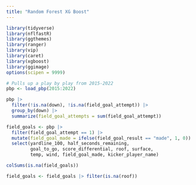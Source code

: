 ```yaml
---
title: "Random Forest XG Boost"
---
```


```r
library(tidyverse)
library(nflfastR)
library(ggthemes)
library(ranger)
library(vip)
library(caret)
library(xgboost)
library(ggimage)
options(scipen = 9999)
```


```r
# Pulls up a play by play from 2015-2022
pbp <- load_pbp(2015:2022)
```


```r
pbp |>
  filter(!is.na(down), !is.na(field_goal_attempt)) |> 
  group_by(down) |> 
  summarize(field_goal_attempts = sum(field_goal_attempt))
```


```r
field_goals <- pbp |> 
  filter(field_goal_attempt == 1) |> 
  mutate(field_goal_made = ifelse(field_goal_result == "made", 1, 0)) |> 
  select(yardline_100, half_seconds_remaining, 
         goal_to_go, score_differential, roof, surface,
         temp, wind, field_goal_made, kicker_player_name)
```

```r
colSums(is.na(field_goals))
```
```r
field_goals <- field_goals |> filter(is.na(roof))

```

